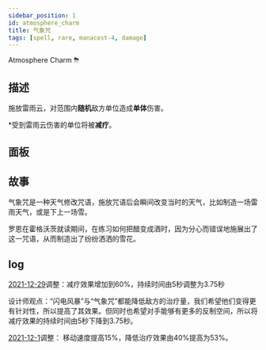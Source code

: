 ```yaml
---
sidebar_position: 1
id: atmosphere_charm
title: 气象咒
tags: [spell, rare, manacost-4, damage]
---
```


Atmosphere Charm ⛈

<!--truncate-->



<CardBasics cardKey={id}/>


## 描述

施放雷雨云，对范围内**随机**敌方单位造成**单体**伤害。

*受到雷雨云伤害的单位将被**减疗**。

## 面板


<LevelComponent/>


<CardDynamicTable cardKey={id}/>


<CardComplexTable cardKey={id}/>


## 故事

气象咒是一种天气修改咒语，施放咒语后会瞬间改变当时的天气，比如制造一场雷雨天气，或是下上一场雪。

罗恩在霍格沃茨就读期间，在练习如何把醋变成酒时，因为分心而错误地施展出了这一咒语，从而制造出了纷纷洒洒的雪花。


## log

[2021-12-29](/blog/211229-update-annc#adjustment)调整：减疗效果增加到60%，持续时间由5秒调整为3.75秒

设计师观点：“闪电风暴”与“气象咒”都能降低敌方的治疗量，我们希望他们变得更有针对性，所以提高了其效果。但同时也希望对手能够有更多的反制空间，所以将减疗效果的持续时间由5秒下降到3.75秒。

[2021-12-1](/blog/211201-update-annc#adjustment)调整： 移动速度提高15%，降低治疗效果由40%提高为53%。

